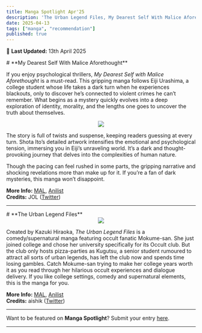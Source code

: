 ```yaml
---
title: Manga Spotlight Apr'25
description: 'The Urban Legend Files, My Dearest Self With Malice Aforethought'
date: 2025-04-13
tags: ["manga", "recommendation"]
published: true
---
```


📅 **Last Updated:** 13th April 2025

<div style={{marginBottom: '-15px', marginTop: '0px'}}>
    # **My Dearest Self With Malice Aforethought**
</div>

If you enjoy psychological thrillers, _My Dearest Self with Malice Aforethought_ is a must-read. This gripping manga follows Eiji Urashima, a college student whose life takes a dark turn when he experiences blackouts, only to discover he’s connected to violent crimes he can’t remember. What begins as a mystery quickly evolves into a deep exploration of identity, morality, and the lengths one goes to uncover the truth about themselves.

<div align="center" style = {{marginTop: '-15px', marginBottom: '-15px'}}>
    <img src="/images/blog/manga-spotlight-apr25/dearest-self.webp"/>
</div>

The story is full of twists and suspense, keeping readers guessing at every turn. Shota Ito’s detailed artwork intensifies the emotional and psychological tension, immersing you in Eiji’s unraveling world. It’s a dark and thought-provoking journey that delves into the complexities of human nature.

Though the pacing can feel rushed in some parts, the gripping narrative and shocking revelations more than make up for it. If you’re a fan of dark mysteries, this manga won’t disappoint.

**More Info:**
<a href="https://myanimelist.net/manga/115746/Shinai_naru_Boku_e_Satsui_wo_Komete" target="_blank">MAL</a>,
<a href="https://anilist.co/manga/106867/Shinai-naru-Boku-e-Satsui-wo-Komete" target="_blank">Anilist</a> \
**Credits:** JOL
(<a href="https://x.com/Saitamagoated" target="_blank">Twitter</a>)

<hr className="my-0 mt-2 border-t-2 mb-4" />

<div style={{marginBottom: '0px', marginTop: '0px'}}>
    # **The Urban Legend Files**
</div>

<div align="center" style = {{marginTop: '-15px', marginBottom: '-15px'}}>
    <img src="/images/blog/manga-spotlight-apr25/urban-legend-files.webp"/>
</div>

Created by Kazuki Hiraoka, *The Urban Legend Files* is a comedy/supernatural manga featuring occult fanatic Mokume-san. She just joined college and chose her university specifically for its Occult club. But the club only hosts pizza-parties as Kugutsu, a senior student rumoured to attract all sorts of urban legends, has left the club now and spends time losing gambles. Catch Mokume-san trying to make her college years worth it as you read through her hilarious occult experiences and dialogue delivery. If you like college settings, comedy and supernatural elements, this is the manga for you.

**More Info:**
<a href="https://myanimelist.net/manga/176232/Toshi_Densetsu-senpai" target="_blank">MAL</a>,
<a href="https://anilist.co/manga/184390/Toshi-Densetsu-Senpai" target="_blank">Anilist</a> \
**Credits:** aishik
(<a href="https://x.com/nathaishik" target="_blank">Twitter</a>)

<hr className="my-0 mt-2 border-t-2 mb-4" />

Want to be featured on **Manga Spotlight**? Submit your entry <a href="https://bac.moe/MangaSpotlight" target="_blank">here</a>.

<hr className="my-0 mt-2 border-t-2 mb-4" />
